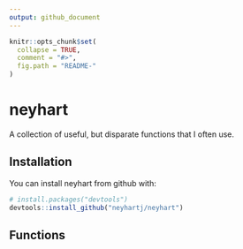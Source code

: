 ---
output: github_document
---

<!-- README.md is generated from README.Rmd. Please edit that file -->

```{r, echo = FALSE}
knitr::opts_chunk$set(
  collapse = TRUE,
  comment = "#>",
  fig.path = "README-"
)
```

# neyhart

A collection of useful, but disparate functions that I often use.

## Installation

You can install neyhart from github with:

```{r gh-installation, eval = FALSE}
# install.packages("devtools")
devtools::install_github("neyhartj/neyhart")
```

## Functions


